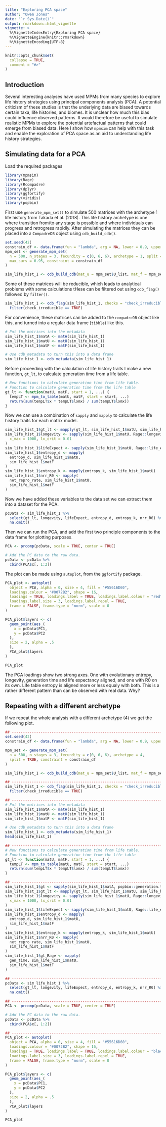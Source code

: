 ```yaml
---
title: "Exploring PCA space"
author: "Owen Jones"
date: "`r Sys.Date()`"
output: rmarkdown::html_vignette
vignette: >
  %\VignetteIndexEntry{Exploring PCA space}
  %\VignetteEngine{knitr::rmarkdown}
  %\VignetteEncoding{UTF-8}
---
```


```r
knitr::opts_chunk$set(
  collapse = TRUE,
  comment = "#>"
)
```

## Introduction 

Several interesting analyses have used MPMs from many species to explore life history strategies using principal components analysis (PCA). A potential criticism of these studies is that the underlying data are biased towards certain taxa, life histories, and biomes. It is unclear how much this bias could influence observed patterns. It would therefore be useful to simulate realistic MPMs to explore the potential artefactual patterns that could emerge from biased data. Here I show how `mpmsim` can help with this task and enable the exploration of PCA space as an aid to understanding life history strategies.


## Simulating data for a PCA

Load the required packages
```r
library(mpmsim)
library(Rage)
library(Rcompadre)
library(dplyr)
library(ggfortify)
library(viridis)
library(popbio)
```

First use `generate_mpm_set()` to simulate 500 matrices with the archetype 1 life history from Takada et al. (2018). This life history archetype is one where transition from/to any stage is possible and where individuals can progress and retrogress rapidly. After simulating the matrices they can be placed into a `CompadreDB` object using `cdb_build_cdb()`.

```r
set.seed(42)
constrain_df <- data.frame(fun = "lambda", arg = NA, lower = 0.9, upper = 1.1)
mpm_set <- generate_mpm_set(
  n = 500, n_stages = 3, fecundity = c(0, 6, 6), archetype = 1, split = TRUE,
  max_surv = 0.95, constraint = constrain_df
)

sim_life_hist_1 <- cdb_build_cdb(mat_u = mpm_set$U_list, mat_f = mpm_set$F_list)
```

Some of these matrices will be reducible, which leads to analytical problems with some calculations tHese can be filtered out using `cdb_flag()` followed by `filter()`.

```r
sim_life_hist_1 <- cdb_flag(sim_life_hist_1, checks = "check_irreducible") %>%
  filter(check_irreducible == TRUE)
```

For convenience, these matrices can be added to the `compadreDB` object like this, and turned into a regular data frame (`tibble`) like this.

```r
# Put the matrices into the metadata
sim_life_hist_1$matA <- matA(sim_life_hist_1)
sim_life_hist_1$matU <- matU(sim_life_hist_1)
sim_life_hist_1$matF <- matF(sim_life_hist_1)

# Use cdb_metadata to turn this into a data frame
sim_life_hist_1 <- cdb_metadata(sim_life_hist_1)
```

Before proceeding with the calculation of life history traits I make a new function, `gt_lt`, to calculate generation time from a life table.

```r
# New functions to calculate generation time from life table.
# Function to calculate generation time from the life table
gt_lt <- function(matU, matF, start = 1, ...) {
  tempLT <- mpm_to_table(matU, matF, start = start, ...)
  return(sum(tempLT$x * tempLT$lxmx) / sum(tempLT$lxmx))
}
```

Now we can use a combination of `sapply` and `mapply` to calculate the life history traits for each matrix model.

```r
sim_life_hist_1$gt_lt <- mapply(gt_lt, sim_life_hist_1$matU, sim_life_hist_1$matF)
sim_life_hist_1$longevity <- sapply(sim_life_hist_1$matU, Rage::longevity,
  x_max = 1000, lx_crit = 0.01
)
sim_life_hist_1$lifeExpect <- sapply(sim_life_hist_1$matU, Rage::life_expect_mean)
sim_life_hist_1$entropy_d <- mapply(
  entropy_d, sim_life_hist_1$matU,
  sim_life_hist_1$matF
)
sim_life_hist_1$entropy_k <- mapply(entropy_k, sim_life_hist_1$matU)
sim_life_hist_1$nrr_R0 <- mapply(
  net_repro_rate, sim_life_hist_1$matU,
  sim_life_hist_1$matF
)
```


Now we have added these variables to the data set we can extract them into a dataset for the PCA.

```r
pcData <- sim_life_hist_1 %>%
  select(gt_lt, longevity, lifeExpect, entropy_d, entropy_k, nrr_R0) %>%
  na.omit()
```

Then we can run the PCA, and add the first two principle components to the data frame for plotting purposes.

```r
PCA <- prcomp(pcData, scale = TRUE, center = TRUE)

# Add the PC data to the raw data.
pcData <- pcData %>%
  cbind(PCA$x[, 1:2])
```

The plot can be made using `autoplot`, from the `ggfortify` package.

```r
PCA_plot <- autoplot(
  object = PCA, alpha = 0, size = 4, fill = "#55616D60",
  loadings.colour = "#0072B2", shape = 16,
  loadings = TRUE, loadings.label = TRUE, loadings.label.colour = "red",
  loadings.label.size = 3, loadings.label.repel = TRUE,
  frame = FALSE, frame.type = "norm", scale = 0
)

PCA_plot$layers <- c(
  geom_point(aes_(
    x = pcData$PC1,
    y = pcData$PC2
  ),
  size = 2, alpha = .5
  ),
  PCA_plot$layers
)

PCA_plot
```

The PCA loadings show two strong axes. One with evolutionary entropy, longevity, generation time and life expectancy aligned, and one with R0 on its own. Life table entropy is aligned more or less equaly with both. This is a rather different pattern than can be observed with real data. Why?

## Repeating with a different archetype

If we repeat the whole analysis with a different archetype (4) we get the following plot.

```r
## -----------------------------------------------------------------------------
set.seed(42)
constrain_df <- data.frame(fun = "lambda", arg = NA, lower = 0.9, upper = 1.1)

mpm_set <- generate_mpm_set(
  n = 500, n_stages = 3, fecundity = c(0, 6, 6), archetype = 4, 
  split = TRUE, constraint = constrain_df
)

sim_life_hist_1 <- cdb_build_cdb(mat_u = mpm_set$U_list, mat_f = mpm_set$F_list)

## -----------------------------------------------------------------------------
sim_life_hist_1 <- cdb_flag(sim_life_hist_1, checks = "check_irreducible") %>%
  filter(check_irreducible == TRUE)

## -----------------------------------------------------------------------------
# Put the matrices into the metadata
sim_life_hist_1$matA <- matA(sim_life_hist_1)
sim_life_hist_1$matU <- matU(sim_life_hist_1)
sim_life_hist_1$matF <- matF(sim_life_hist_1)

# Use cdb_metadata to turn this into a data frame
sim_life_hist_1 <- cdb_metadata(sim_life_hist_1)
head(sim_life_hist_1)

## -----------------------------------------------------------------------------
# New functions to calculate generation time from life table.
# Function to calculate generation time from the life table
gt_lt <- function(matU, matF, start = 1, ...) {
  tempLT <- mpm_to_table(matU, matF, start = start, ...)
  return(sum(tempLT$x * tempLT$lxmx) / sum(tempLT$lxmx))
}

## -----------------------------------------------------------------------------
sim_life_hist_1$gt <- sapply(sim_life_hist_1$matA, popbio::generation.time)
sim_life_hist_1$gt_lt <- mapply(gt_lt, sim_life_hist_1$matU, sim_life_hist_1$matF)
sim_life_hist_1$longevity <- sapply(sim_life_hist_1$matU, Rage::longevity,
  x_max = 1000, lx_crit = 0.01
)
sim_life_hist_1$lifeExpect <- sapply(sim_life_hist_1$matU, Rage::life_expect_mean)
sim_life_hist_1$entropy_d <- mapply(
  entropy_d, sim_life_hist_1$matU,
  sim_life_hist_1$matF
)
sim_life_hist_1$entropy_k <- mapply(entropy_k, sim_life_hist_1$matU)
sim_life_hist_1$nrr_R0 <- mapply(
  net_repro_rate, sim_life_hist_1$matU,
  sim_life_hist_1$matF
)
sim_life_hist_1$gt_Rage <- mapply(
  gen_time, sim_life_hist_1$matU,
  sim_life_hist_1$matF
)

## -----------------------------------------------------------------------------
pcData <- sim_life_hist_1 %>%
  select(gt_lt, longevity, lifeExpect, entropy_d, entropy_k, nrr_R0) %>%
  na.omit()

## -----------------------------------------------------------------------------
PCA <- prcomp(pcData, scale = TRUE, center = TRUE)

# Add the PC data to the raw data.
pcData <- pcData %>%
  cbind(PCA$x[, 1:2])

## -----------------------------------------------------------------------------
PCA_plot <- autoplot(
  object = PCA, alpha = 0, size = 4, fill = "#55616D60",
  loadings.colour = "#0072B2", shape = 16,
  loadings = TRUE, loadings.label = TRUE, loadings.label.colour = "black",
  loadings.label.size = 3, loadings.label.repel = TRUE,
  frame = FALSE, frame.type = "norm", scale = 0
)

PCA_plot$layers <- c(
  geom_point(aes_(
    x = pcData$PC1,
    y = pcData$PC2
  ),
  size = 2, alpha = .5
  ),
  PCA_plot$layers
)

PCA_plot
```
